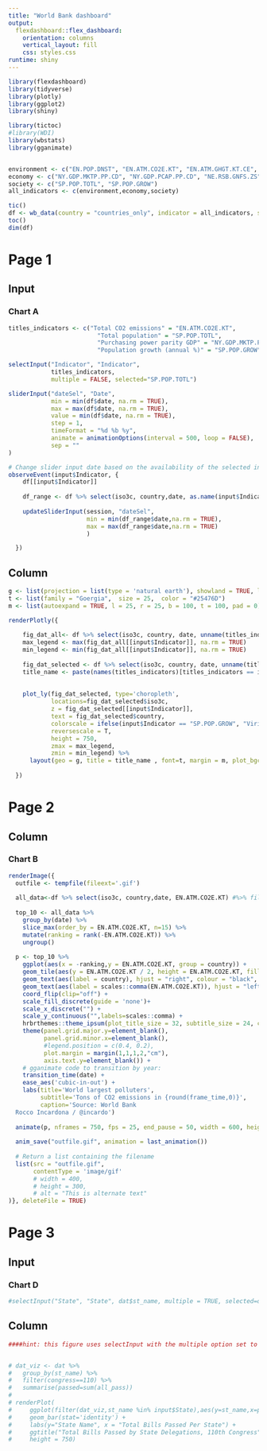 ```yaml
---
title: "World Bank dashboard"
output: 
  flexdashboard::flex_dashboard:
    orientation: columns
    vertical_layout: fill
    css: styles.css
runtime: shiny
---
```


```r
library(flexdashboard)
library(tidyverse)
library(plotly)
library(ggplot2)
library(shiny)

library(tictoc)
#library(WDI)
library(wbstats)
library(gganimate)


environment <- c("EN.POP.DNST", "EN.ATM.CO2E.KT", "EN.ATM.GHGT.KT.CE", "EG.ELC.FOSL.ZS")
economy <- c("NY.GDP.MKTP.PP.CD", "NY.GDP.PCAP.PP.CD", "NE.RSB.GNFS.ZS")
society <- c("SP.POP.TOTL", "SP.POP.GROW")
all_indicators <- c(environment,economy,society)

tic()
df <- wb_data(country = "countries_only", indicator = all_indicators, start_date = 1990, end_date = 2020)
toc()
dim(df)


```



Page 1
======

Input{.sidebar}
----------------------------------------------------------------
### Chart A

```r

titles_indicators <- c("Total CO2 emissions" = "EN.ATM.CO2E.KT", 
                         "Total population" = "SP.POP.TOTL", 
                         "Purchasing power parity GDP" = "NY.GDP.MKTP.PP.CD",
                         "Population growth (annual %)" = "SP.POP.GROW")    

selectInput("Indicator", "Indicator", 
            titles_indicators, 
            multiple = FALSE, selected="SP.POP.TOTL")

sliderInput("dateSel", "Date",
            min = min(df$date, na.rm = TRUE),
            max = max(df$date, na.rm = TRUE),
            value = min(df$date, na.rm = TRUE),
            step = 1,
            timeFormat = "%d %b %y",
            animate = animationOptions(interval = 500, loop = FALSE),
            sep = ""
)

# Change slider input date based on the availability of the selected indicator
observeEvent(input$Indicator, {
    df[[input$Indicator]]
  
    df_range <- df %>% select(iso3c, country,date, as.name(input$Indicator)) %>% filter(!is.na(df[[input$Indicator]]))
    
    updateSliderInput(session, "dateSel", 
                      min = min(df_range$date,na.rm = TRUE),
                      max = max(df_range$date,na.rm = TRUE)
                      )

  })


```
    
Column
----------------------------------------------------------------

```r

g <- list(projection = list(type = 'natural earth'), showland = TRUE, landcolor = toRGB("#e5ecf6")) #orthographic - 'natural earth'
t <- list(family = "Goergia",  size = 25,  color = "#25476D")
m <- list(autoexpand = TRUE, l = 25, r = 25, b = 100, t = 100, pad = 0)

renderPlotly({
  
    fig_dat_all<- df %>% select(iso3c, country, date, unname(titles_indicators))
    max_legend <- max(fig_dat_all[[input$Indicator]], na.rm = TRUE)
    min_legend <- min(fig_dat_all[[input$Indicator]], na.rm = TRUE)
    
    fig_dat_selected <- df %>% select(iso3c, country, date, unname(titles_indicators)) %>% filter(date==input$dateSel)
    title_name <- paste(names(titles_indicators)[titles_indicators == input$Indicator],input$dateSel, sep = " in ")
    
    
    plot_ly(fig_dat_selected, type='choropleth', 
            locations=fig_dat_selected$iso3c, 
            z = fig_dat_selected[[input$Indicator]], 
            text = fig_dat_selected$country, 
            colorscale = ifelse(input$Indicator == "SP.POP.GROW", "Viridis", "Blues"),
            reversescale = T,
            height = 750,
            zmax = max_legend,
            zmin = min_legend) %>% 
      layout(geo = g, title = title_name , font=t, margin = m, plot_bgcolor = "#e5ecf6") 
  
  })

```

Page 2
======

Column
-----------------------------------------------------------------------


### Chart B

```r

renderImage({
  outfile <- tempfile(fileext='.gif')
  
  all_data<-df %>% select(iso3c, country,date, EN.ATM.CO2E.KT) #%>% filter(date==2000) %>% slice_max(EN.ATM.CO2E.KT, n = 10)
  
  top_10 <- all_data %>% 
    group_by(date) %>% 
    slice_max(order_by = EN.ATM.CO2E.KT, n=15) %>% 
    mutate(ranking = rank(-EN.ATM.CO2E.KT)) %>% 
    ungroup()
  
  p <- top_10 %>%
    ggplot(aes(x = -ranking,y = EN.ATM.CO2E.KT, group = country)) +
    geom_tile(aes(y = EN.ATM.CO2E.KT / 2, height = EN.ATM.CO2E.KT, fill = country), width = 0.9) +
    geom_text(aes(label = country), hjust = "right", colour = "black", fontface = "bold", nudge_y = -100000) +
    geom_text(aes(label = scales::comma(EN.ATM.CO2E.KT)), hjust = "left", nudge_y = 100000, colour = "grey30") +
    coord_flip(clip="off") +
    scale_fill_discrete(guide = 'none')+
    scale_x_discrete("") +
    scale_y_continuous("",labels=scales::comma) +
    hrbrthemes::theme_ipsum(plot_title_size = 32, subtitle_size = 24, caption_size = 20, base_size = 20) +
    theme(panel.grid.major.y=element_blank(),
          panel.grid.minor.x=element_blank(),
          #legend.position = c(0.4, 0.2),
          plot.margin = margin(1,1,1,2,"cm"),
          axis.text.y=element_blank()) +
    # gganimate code to transition by year:
    transition_time(date) +
    ease_aes('cubic-in-out') +
    labs(title='World largest polluters',
         subtitle='Tons of CO2 emissions in {round(frame_time,0)}',
         caption='Source: World Bank
  Rocco Incardona / @incardo')
  
  animate(p, nframes = 750, fps = 25, end_pause = 50, width = 600, height = 1000)
  
  anim_save("outfile.gif", animation = last_animation())
  
  # Return a list containing the filename
  list(src = "outfile.gif",
       contentType = 'image/gif'
       # width = 400,
       # height = 300,
       # alt = "This is alternate text"
)}, deleteFile = TRUE)


```


Page 3
======

Input{.sidebar}
----------------------------------------------------------------
### Chart D

```r
#selectInput("State", "State", dat$st_name, multiple = TRUE, selected=dat$st_name)
```

Column
----------------------------------------------------------------

```r

####hint: this figure uses selectInput with the multiple option set to true and with the options set up so that all states are initially selected.


# dat_viz <- dat %>% 
#   group_by(st_name) %>% 
#   filter(congress==110) %>%
#   summarise(passed=sum(all_pass))
# 
# renderPlot(
#     ggplot(filter(dat_viz,st_name %in% input$State),aes(y=st_name,x=passed))+
#     geom_bar(stat='identity') +
#     labs(y="State Name", x = "Total Bills Passed Per State") +
#     ggtitle("Total Bills Passed by State Delegations, 110th Congress"), 
#     height = 750)

```






